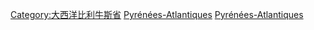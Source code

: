 [[Category:大西洋比利牛斯省|Category:大西洋比利牛斯省]]
[[Category:各省法國人|Pyrénées-Atlantiques]]
[[Category:新阿基坦大區人|Pyrénées-Atlantiques]]